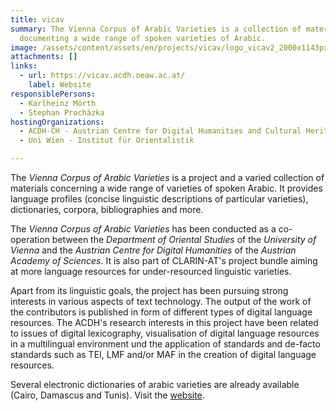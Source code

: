 ```yaml
---
title: vicav
summary: The Vienna Corpus of Arabic Varieties is a collection of materials
  documenting a wide range of spoken varieties of Arabic.
image: /assets/content/assets/en/projects/vicav/logo_vicav2_2000x1143px.png
attachments: []
links:
  - url: https://vicav.acdh.oeaw.ac.at/
    label: Website
responsiblePersons:
  - Karlheinz Mörth
  - Stephan Procházka
hostingOrganizations:
  - ACDH-CH - Austrian Centre for Digital Humanities and Cultural Heritage
  - Uni Wien - Institut für Orientalistik

---
```

The _Vienna Corpus of Arabic Varieties_ is a project and a varied collection of materials concerning a wide range of varieties of spoken Arabic. It provides language profiles (concise linguistic descriptions of particular varieties), dictionaries, corpora, bibliographies and more.

The _Vienna Corpus of Arabic Varieties_ has been conducted as a co-operation between the _Department of Oriental Studies_ of the _University of Vienna_ and the _Austrian Centre for Digital Humanities_ of the _Austrian Academy of Sciences_. It is also part of CLARIN-AT's project bundle aiming at more language resources for under-resourced linguistic varieties.

Apart from its linguistic goals, the project has been pursuing strong interests in various aspects of text technology. The output of the work of the contributors is published in form of different types of digital language resources. The ACDH's research interests in this project have been related to issues of digital lexicography, visualisation of digital language resources in a multilingual environment und the application of standards and de-facto standards such as TEI, LMF and/or MAF in the creation of digital language resources.

Several electronic dictionaries of arabic varieties are already available (Cairo, Damascus and Tunis). Visit the [website](https://vicav.acdh.oeaw.ac.at/).

